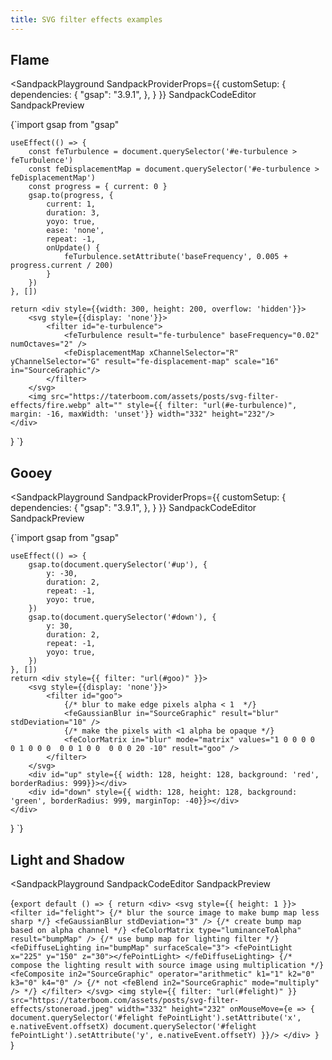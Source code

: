 ```yaml
---
title: SVG filter effects examples
---
```



## Flame

<SandpackPlayground
    SandpackProviderProps={{
        customSetup: {
            dependencies: {
                "gsap": "3.9.1",
            },
        }
    }}
    SandpackCodeEditor
    SandpackPreview
>
{`import gsap from "gsap"

    useEffect(() => {
        const feTurbulence = document.querySelector('#e-turbulence > feTurbulence')
        const feDisplacementMap = document.querySelector('#e-turbulence > feDisplacementMap')
        const progress = { current: 0 }
        gsap.to(progress, {
            current: 1,
            duration: 3,
            yoyo: true,
            ease: 'none',
            repeat: -1,
            onUpdate() {
                feTurbulence.setAttribute('baseFrequency', 0.005 + progress.current / 200)
            }
        })
    }, [])

    return <div style={{width: 300, height: 200, overflow: 'hidden'}}>
        <svg style={{display: 'none'}}>
            <filter id="e-turbulence">
                <feTurbulence result="fe-turbulence" baseFrequency="0.02" numOctaves="2" />
                <feDisplacementMap xChannelSelector="R" yChannelSelector="G" result="fe-displacement-map" scale="16" in="SourceGraphic"/>
            </filter>
        </svg>
        <img src="https://taterboom.com/assets/posts/svg-filter-effects/fire.webp" alt="" style={{ filter: "url(#e-turbulence)", margin: -16, maxWidth: 'unset'}} width="332" height="232"/>
    </div>
}
`}
</SandpackPlayground>

## Gooey

<SandpackPlayground
    SandpackProviderProps={{
        customSetup: {
            dependencies: {
                "gsap": "3.9.1",
            },
        }
    }}
    SandpackCodeEditor
    SandpackPreview
>
{`import gsap from "gsap"

    useEffect(() => {
        gsap.to(document.querySelector('#up'), {
            y: -30,
            duration: 2,
            repeat: -1,
            yoyo: true,
        })
        gsap.to(document.querySelector('#down'), {
            y: 30,
            duration: 2,
            repeat: -1,
            yoyo: true,
        })
    }, [])
    return <div style={{ filter: "url(#goo)" }}>
        <svg style={{display: 'none'}}>
            <filter id="goo">
                {/* blur to make edge pixels alpha < 1  */}
                <feGaussianBlur in="SourceGraphic" result="blur" stdDeviation="10" />
                {/* make the pixels with <1 alpha be opaque */}
                <feColorMatrix in="blur" mode="matrix" values="1 0 0 0 0  0 1 0 0 0  0 0 1 0 0  0 0 0 20 -10" result="goo" />
            </filter>
        </svg>
        <div id="up" style={{ width: 128, height: 128, background: 'red', borderRadius: 999}}></div>
        <div id="down" style={{ width: 128, height: 128, background: 'green', borderRadius: 999, marginTop: -40}}></div>
    </div>
}
`}
</SandpackPlayground>

## Light and Shadow

<SandpackPlayground
    SandpackCodeEditor
    SandpackPreview
>
{`export default () => {
    return <div>
        <svg style={{ height: 1 }}>
            <filter id="felight">
                {/* blur the source image to make bump map less sharp */}
                <feGaussianBlur stdDeviation="3" />
                {/* create bump map based on alpha channel */}
                <feColorMatrix type="luminanceToAlpha" result="bumpMap" />
                {/* use bump map for lighting filter */}
                <feDiffuseLighting in="bumpMap" surfaceScale="3">
                    <fePointLight x="225" y="150" z="30"></fePointLight>
                </feDiffuseLighting>
                {/* compose the lighting result with source image using multiplication */}
                <feComposite in2="SourceGraphic" operator="arithmetic" k1="1" k2="0" k3="0" k4="0" />
                {/* not <feBlend in2="SourceGraphic" mode="multiply" /> */}
            </filter>
        </svg>
        <img style={{ filter: "url(#felight)" }} src="https://taterboom.com/assets/posts/svg-filter-effects/stoneroad.jpeg" width="332" height="232" onMouseMove={e => {
            document.querySelector('#felight fePointLight').setAttribute('x', e.nativeEvent.offsetX)
            document.querySelector('#felight fePointLight').setAttribute('y', e.nativeEvent.offsetY)
        }}/>
    </div>
}
`}
</SandpackPlayground>

